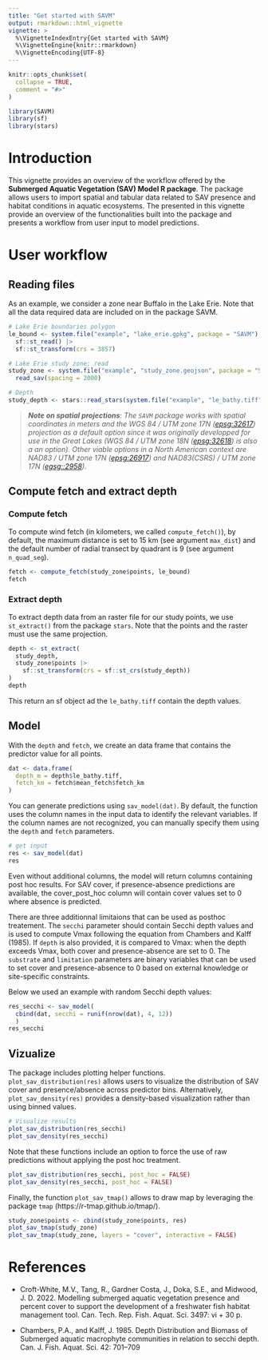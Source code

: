 ```yaml
---
title: "Get started with SAVM"
output: rmarkdown::html_vignette
vignette: >
  %\VignetteIndexEntry{Get started with SAVM}
  %\VignetteEngine{knitr::rmarkdown}
  %\VignetteEncoding{UTF-8}
---
```


```r
knitr::opts_chunk$set(
  collapse = TRUE,
  comment = "#>"
)
```

```r
library(SAVM)
library(sf)
library(stars)
```

# Introduction

This vignette provides an overview of the workflow offered by the **Submerged Aquatic Vegetation (SAV) Model R package**. The package allows users to import spatial and tabular data related to SAV presence and habitat conditions in aquatic ecosystems. The presented in this vignette provide an overview of the functionalities built into the package and presents a workflow from user input to model predictions. 


# User workflow

## Reading files

As an example, we consider a zone near Buffalo in the Lake Erie. Note that all 
the data required data are included on in the package SAVM.  

```r
# Lake Erie boundaries polygon
le_bound <- system.file("example", "lake_erie.gpkg", package = "SAVM") |>
  sf::st_read() |>
  sf::st_transform(crs = 3857)

# Lake Erie study zone: read
study_zone <- system.file("example", "study_zone.geojson", package = "SAVM") |>
  read_sav(spacing = 2000)

# Depth
study_depth <- stars::read_stars(system.file("example", "le_bathy.tiff", package = "SAVM"))
```

> ***Note on spatial projections***: *The `SAVM` package works with spatial coordinates in meters and the WGS 84 / UTM zone 17N ([epsg:32617](https://epsg.io/32617)) projection as a default option since it was originally developped for use in the Great Lakes (WGS 84 / UTM zone 18N ([epsg:32618](https://epsg.io/32618)) is also a an option). Other viable options in a North American context are NAD83 / UTM zone 17N ([epsg:26917](https://epsg.io/26917)) and NAD83(CSRS) / UTM zone 17N ([egsg::2958](https://epsg.io/2958)).*


## Compute fetch and extract depth

### Compute fetch 

To compute wind fetch (in kilometers, we called `compute_fetch()`), by default, the maximum distance is set to 15 km (see argument `max_dist`) and the default number of radial transect by quadrant is 9 (see argument `n_quad_seg`).

```r
fetch <- compute_fetch(study_zone$points, le_bound)
fetch
```


### Extract depth 

To extract depth data from an raster file for our study points, we use `st_extract()` from the package `stars`. Note that the points and the raster must use the same projection.

```r
depth <- st_extract(
  study_depth, 
  study_zone$points |>
    sf::st_transform(crs = sf::st_crs(study_depth))
)
depth
```

This return an sf object ad the `le_bathy.tiff` contain the depth values. 



## Model 

With the `depth` and `fetch`, we create an data frame that contains the predictor value for all points.

```r
dat <- data.frame(
  depth_m = depth$le_bathy.tiff,
  fetch_km = fetch$mean_fetch$fetch_km
)
```

You can generate predictions using `sav_model(dat)`. By default, the function uses the column names in the input data to identify the relevant variables. If the column names are not recognized, you can manually specify them using the `depth` and `fetch` parameters.

```r
# get input
res <- sav_model(dat)
res
```

Even without additional columns, the model will return columns containing post hoc results. For SAV cover, if presence-absence predictions are available, the cover_post_hoc column will contain cover values set to 0 where absence is predicted.

There are three additionnal limitaions that can be used as posthoc treatement. The `secchi` parameter should contain Secchi depth values and is used to compute Vmax following the equation from Chambers and Kalff (1985). If `depth` is also provided, it is compared to Vmax: when the depth exceeds Vmax, both cover and presence-absence are set to 0. The `substrate` and `limitation` parameters are binary variables that can be used to set cover and presence-absence to 0 based on external knowledge or site-specific constraints.

Below we used an example with random Secchi depth values:

```r
res_secchi <- sav_model(
  cbind(dat, secchi = runif(nrow(dat), 4, 12))
  )
res_secchi
```



## Vizualize

The package includes plotting helper functions. `plot_sav_distribution(res)` allows users to visualize the distribution of SAV cover and presence/absence across predictor bins. Alternatively, `plot_sav_density(res)` provides a density-based visualization rather than using binned values.

```r
# Visualize results
plot_sav_distribution(res_secchi)
plot_sav_density(res_secchi)
```

Note that these functions include an option to force the use of raw predictions without applying the post hoc treatment.

```r
plot_sav_distribution(res_secchi, post_hoc = FALSE)
plot_sav_density(res_secchi, post_hoc = FALSE)
```


Finally, the function `plot_sav_tmap()` allows to draw map by leveraging the 
package `tmap` (https://r-tmap.github.io/tmap/).


```r
study_zone$points <- cbind(study_zone$points, res)
plot_sav_tmap(study_zone)
plot_sav_tmap(study_zone, layers = "cover", interactive = FALSE)
```



# References 

* Croft-White, M.V., Tang, R., Gardner Costa, J., Doka, S.E., and Midwood, J.
D. 2022. Modelling submerged aquatic vegetation presence and percent cover
to support the development of a freshwater fish habitat management tool.
Can. Tech. Rep. Fish. Aquat. Sci. 3497: vi + 30 p.

* Chambers, P.A., and Kalff, J. 1985. Depth Distribution and Biomass of
Submerged aquatic macrophyte communities in relation to secchi depth.
Can. J. Fish. Aquat. Sci. 42: 701–709